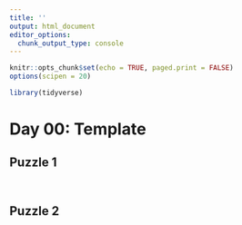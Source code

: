 ```yaml
---
title: ''
output: html_document
editor_options: 
  chunk_output_type: console
---
```


```r
knitr::opts_chunk$set(echo = TRUE, paged.print = FALSE)
options(scipen = 20)

library(tidyverse)
```

# Day 00: Template

## Puzzle 1



```r
```


```r
```




## Puzzle 2



```r
```